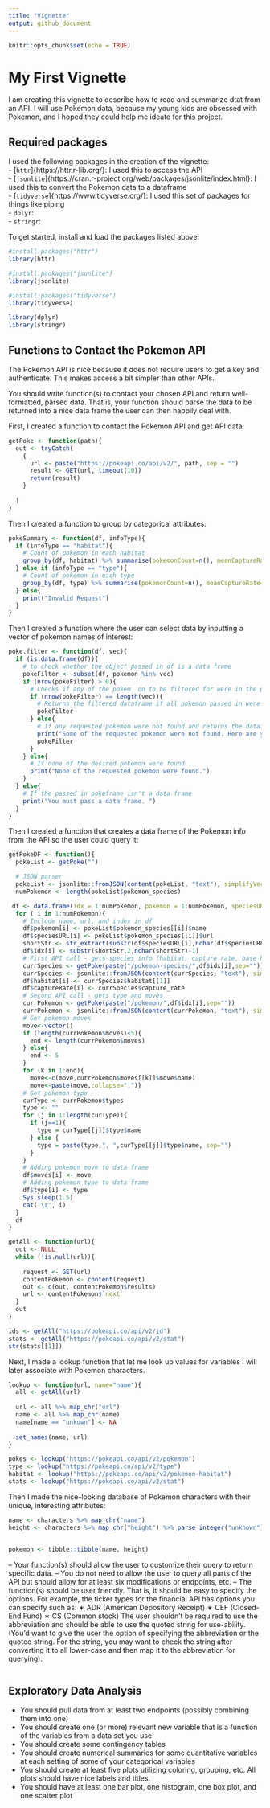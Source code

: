 ```yaml
---
title: "Vignette"
output: github_document
---
```


```r
knitr::opts_chunk$set(echo = TRUE)
```

# My First Vignette  

I am creating this vignette to describe how to read and summarize dtat from an API. I will use Pokemon data, because my young kids are obsessed with Pokemon, and I hoped they could help me ideate for this project.  

## Required packages

I used the following packages in the creation of the vignette:  
- [`httr`]{https://httr.r-lib.org/}: I used this to access the API  
- [`jsonlite`]{https://cran.r-project.org/web/packages/jsonlite/index.html}: I used this to convert the Pokemon data to a dataframe    
- [`tidyverse`]{https://www.tidyverse.org/}: I used this set of packages for things like piping  
- [`dplyr`]{}:  
- [`stringr`]{}:   


To get started, install and load the packages listed above: 

```r
#install.packages("httr")
library(httr)

#install.packages("jsonlite")
library(jsonlite)

#install.packages("tidyverse")
library(tidyverse)

library(dplyr)
library(stringr)
```


## Functions to Contact the Pokemon API

The Pokemon API is nice because it does not require users to get a key and authenticate. This makes access a bit simpler than other APIs. 

You should write function(s) to contact your chosen API and return well-formatted, parsed data. That is, your function should parse the data to be returned into a nice data frame the user can then happily deal with.

First, I created a function to contact the Pokemon API and get API data:  

```r
getPoke <- function(path){
  out <- tryCatch(
    {
      url <- paste("https://pokeapi.co/api/v2/", path, sep = "")
      result <- GET(url, timeout(10))
      return(result)  
    }
    
  )
}
```

Then I created a function to group by categorical attributes: 

```r
pokeSummary <- function(df, infoType){
  if (infoType == "habitat"){
    # Count of pokemon in each habitat
    group_by(df, habitat) %>% summarise(pokemonCount=n(), meanCaptureRate=round(mean(captureRate, na.rm = TRUE)))
  } else if (infoType == "type"){
    # Count of pokemon in each type
    group_by(df, type) %>% summarise(pokemonCount=n(), meanCaptureRate=round(mean(captureRate, na.rm = TRUE)))
  } else{
    print("Invalid Request")
  }
}
```

Then I created a function where the user can select data by inputting a vector of pokemon names of interest: 

```r
poke.filter <- function(df, vec){
  if (is.data.frame(df)){
    # to check whether the object passed in df is a data frame
    pokeFilter <- subset(df, pokemon %in% vec)
    if (nrow(pokeFilter) > 0){
      # Checks if any of the pokem  on to be filtered for were in the passed in pokeframe
      if (nrow(pokeFilter) == length(vec)){
        # Returns the filtered dataframe if all pokemon passed in were found
        pokeFilter
      } else{
        # If any requested pokemon were not found and returns the dataframe of the pokemon that were found
        print("Some of the requested pokemon were not found. Here are your the ones we did find: ")
        pokeFilter
      }
    } else{
      # If none of the desired pokemon were found
      print("None of the requested pokemon were found.")
    }
  } else{
    # If the passed in pokeframe isn't a data frame
    print("You must pass a data frame. ")
  }
}
```

Then I created a function that creates a data frame of the Pokemon info from the API so the user could query it: 

```r
getPokeDF <- function(){
  pokeList <- getPoke("")

  # JSON parser
  pokeList <- jsonlite::fromJSON(content(pokeList, "text"), simplifyVector = FALSE)
  numPokemon <- length(pokeList$pokemon_species)

 df <- data.frame(idx = 1:numPokemon, pokemon = 1:numPokemon, speciesURL = 1:numPokemon, habitat = 1:numPokemon, captureRate = 1:numPokemon, type = 1:numPokemon, moves=1:numPokemon)
  for ( i in 1:numPokemon){
    # Include name, url, and index in df
    df$pokemon[i] <- pokeList$pokemon_species[[i]]$name
    df$speciesURL[i] <- pokeList$pokemon_species[[i]]$url
    shortStr <- str_extract(substr(df$speciesURL[i],nchar(df$speciesURL[1])-4,nchar(df$speciesURL[1])), "(?<![0-9])/.*")
    df$idx[i] <- substr(shortStr,2,nchar(shortStr)-1)
    # First API call - gets species info (habitat, capture rate, base happiness)
    currSpecies <- getPoke(paste("/pokemon-species/",df$idx[i],sep=""))
    currSpecies <- jsonlite::fromJSON(content(currSpecies, "text"), simplifyVector = FALSE)
    df$habitat[i] <- currSpecies$habitat[[1]]
    df$captureRate[i] <- currSpecies$capture_rate
    # Second API call - gets type and moves
    currPokemon <- getPoke(paste("/pokemon/",df$idx[i],sep=""))
    currPokemon <- jsonlite::fromJSON(content(currPokemon, "text"), simplifyVector = FALSE)
    # Get pokemon moves
    move<-vector()
    if (length(currPokemon$moves)<5){
      end <- length(currPokemon$moves)
    } else{
      end <- 5
    }
    for (k in 1:end){
      move<-c(move,currPokemon$moves[[k]]$move$name)
      move<-paste(move,collapse=",")}
    # Get pokemon type
    curType <- currPokemon$types
    type <- ""
    for (j in 1:length(curType)){
      if (j==1){
        type = curType[[j]]$type$name
      } else {
        type = paste(type,", ",curType[[j]]$type$name, sep="")
      }
    }
    # Adding pokemon move to data frame
    df$moves[i] <- move
    # Adding pokemon type to data frame
    df$type[i] <- type
    Sys.sleep(1.5)
    cat('\r', i)
  }
  df
}
```



```r
getAll <- function(url){
  out <- NULL
  while (!is.null(url)){
    
    request <- GET(url)
    contentPokemon <- content(request)
    out <- c(out, contentPokemon$results)
    url <- contentPokemon$`next`
  }
  out
}

ids <- getAll("https://pokeapi.co/api/v2/id")
stats <- getAll("https://pokeapi.co/api/v2/stat")
str(stats[[1]])
```

Next, I made a lookup function that let me look up values for variables I will later associate with Pokemon characters. 

```r
lookup <- function(url, name="name"){
  all <- getAll(url)
  
  url <- all %>% map_chr("url")
  name <- all %>% map_chr(name)
  name[name == "unkown"] <- NA
  
  set_names(name, url)
}

pokes <- lookup("https://pokeapi.co/api/v2/pokemon")
type <- lookup("https://pokeapi.co/api/v2/type")
habitat <- lookup("https://pokeapi.co/api/v2/pokemon-habitat")
stats <- lookup("https://pokeapi.co/api/v2/stat")
```

Then I made the nice-looking database of Pokemon characters with their unique, interesting attributes: 

```r

name <- characters %>% map_chr("name")
height <- characters %>% map_chr("height") %>% parse_integer("unknown")


pokemon <- tibble::tibble(name, height)
```


– Your function(s) should allow the user to customize their query to return specific data.
– You do not need to allow the user to query all parts of the API but should allow for at least six modifications or endpoints, etc.
– The function(s) should be user friendly. That is, it should be easy to specify the options. For example, the ticker types for the financial API has options you can specify such as:
∗ ADR (American Depository Receipt)
∗ CEF (Closed-End Fund)
∗ CS (Common stock)
The user shouldn’t be required to use the abbreviation and should be able to use the quoted string for use-ability. (You’d want to give the user the option of specifying the abbreviation or the quoted string.
For the string, you may want to check the string after converting it to all lower-case and then map it to the abbreviation for querying).

```r

```


## Exploratory Data Analysis  

- You should pull data from at least two endpoints (possibly combining them into one)  
- You should create one (or more) relevant new variable that is a function of the variables from a data set you use  
- You should create some contingency tables  
- You should create numerical summaries for some quantitative variables at each setting of some of your categorical variables  
- You should create at least five plots utilizing coloring, grouping, etc. All plots should have nice labels and titles.  
- You should have at least one bar plot, one histogram, one box plot, and one scatter plot  





